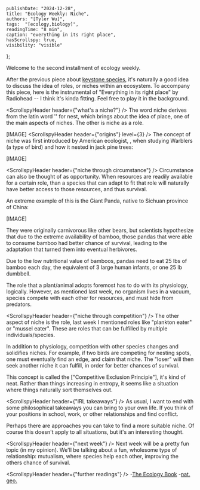     publishDate: "2024-12-28",
    title: "Ecology Weekly: Niche",
    authors: "[Tyler Wu]",
    tags:  "[ecology,biology]",
    readingTime: "8 min",
    caption: "everything in its right place",
    hasScrollspy: true,
    visibility: "visible"
};

Welcome to the second installment of ecology weekly.

After the previous piece about [keystone species](), it's naturally a good idea to discuss the idea of roles, or niches within an ecosystem.
To accompany this piece, here is the instrumental of "Everything in its right place" by Radiohead -- I think it's kinda fitting. Feel free to play it in the background.

<ScrollspyHeader header={"what's a niche?"} />
The word niche derives from the latin word '' for nest, which brings about the idea of place, one of the main aspects of niches. The other is niche as a role.

[IMAGE]
<ScrollspyHeader header={"origins"} level={3} />
The concept of niche was first introduced by American ecologist, , when studying Warblers (a type of bird) and  how it nested in jack pine trees:

[IMAGE]



<ScrollspyHeader header={"niche through circumstance"} />
Circumstance can also be thought of as opportunity. When resources are readily available for a certain role, than a species that can adapt to fit that role will naturally have better access to those resources, and thus survival.

An extreme example of this is the Giant Panda, native to Sichuan province of China:

[IMAGE]

They were originally carnivorous like other bears, but scientists hypothesize that due to the extreme availability of bamboo, 
those pandas that were able to consume bamboo had better chance of survival, leading to the adaptation that turned them into eventual herbivores.

<LightCallout>
Due to the low nutritional value of bamboos, pandas need to eat 25 lbs of bamboo each day, the equivalent of 3 large human infants, or one 25 lb dumbbell.
</LightCallout>

The role that a plant/animal adopts foremost has to do with its physiology, logically. However, as mentioned last week, no organism lives in a vacuum, species compete with each other for resources, and must hide from predators.


<ScrollspyHeader header={"niche through competition"} />
The other aspect of niche is the role, last week I mentioned roles like "plankton eater" or "mussel eater". These are roles that can be fulfilled by multiple individuals/species.

In addition to physiology, competition with other species changes and solidifies niches. For example, if two birds are competing for nesting spots, one must eventually find an edge, and claim that niche. 
The "loser" will then seek another niche it can fulfill, in order for better chances of survival.

This concept is called the ["Competitive Exclusion Principle"], it's kind of neat. Rather than things increasing in entropy, it seems like a situation where things naturally sort themselves out.

<ScrollspyHeader header={"IRL takeaways"} />
As usual, I want to end with some philosophical takeaways you can bring to your own life. If you think of your positions in school, work, or other relationships and find conflict.

Perhaps there are approaches you can take to find a more suitable niche. Of course this doesn't apply to all situations, but it's an interesting thought.

<ScrollspyHeader header={"next week"} />
Next week will be a pretty fun topic (in my opinion). We'll be talking about a fun, wholesome type of relationship: mutualism, where species help each other, improving the others chance of survival.

<ScrollspyHeader header={"further readings"} />
-[The Ecology Book]()
-[nat. geo.](https://education.nationalgeographic.org/resource/niche/)